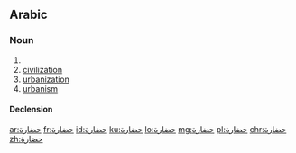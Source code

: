 ==Arabic==

===Noun===
{{ar-noun|حَضَارَة|f}}

# {{ar-verbal noun of|حَضَرَ|form=I}}
# [[civilization]]
# [[urbanization]]
# [[urbanism]]

====Declension====
{{ar-decl-noun|حَضَارَة}}

[[ar:حضارة]]
[[fr:حضارة]]
[[id:حضارة]]
[[ku:حضارة]]
[[lo:حضارة]]
[[mg:حضارة]]
[[pl:حضارة]]
[[chr:حضارة]]
[[zh:حضارة]]